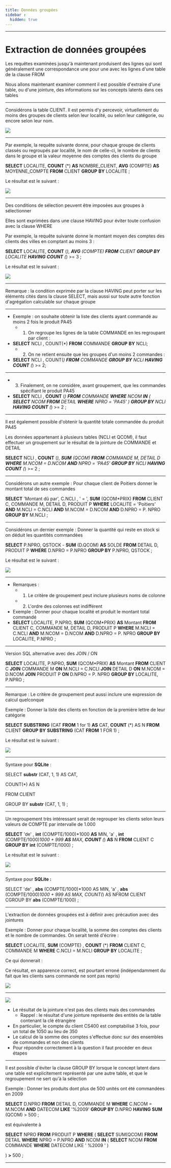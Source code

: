 ```yaml
---
title: Données groupées
sidebar :
  hidden: true
---
```



<Slide>
</Slide>


---


# Extraction de données groupées

Les requêtes examinées jusqu'à maintenant produisent des lignes qui sont généralement une correspondance une pour une avec les lignes d'une table de la clause FROM

Nous allons maintenant examiner comment il est possible d'extraire d'une table, ou d'une jointure, des informations sur les concepts latents dans ces tables


---


Considérons la table CLIENT. Il est permis d'y percevoir, virtuellement du moins des groupes de clients selon leur localité, ou selon leur catégorie, ou encore selon leur nom.

![](CM4%20-%20Le%20langage%20SQL%20DML%20-%20Les%20Jointures13.png)


---


Par exemple, la requête suivante donne, pour chaque groupe de clients classés ou regroupés par localité, le nom de celle-ci, le nombre de clients dans le groupe et la valeur moyenne des comptes des clients du groupe

__SELECT__  LOCALITE,		 __COUNT__ (*)  __AS__  NOMBRE_CLIENT,		 __AVG__ (COMPTE)  __AS__  MOYENNE_COMPTE __FROM__  CLIENT __GROUP__   __BY__  LOCALITE ;

Le résultat est le suivant :

![](CM4%20-%20Le%20langage%20SQL%20DML%20-%20Les%20Jointures14.png)


---


Des conditions de sélection peuvent être imposées aux groupes à sélectionner

Elles sont exprimées dans une clause HAVING pour éviter toute confusion avec la clause WHERE

Par exemple, la requête suivante donne le montant moyen des comptes des clients des villes en comptant au moins 3 :

__SELECT__  LOCALITE,  __COUNT__ (*),  __AVG__ (COMPTE) __FROM__  CLIENT __GROUP BY__  LOCALITE __HAVING__   __COUNT__ (*) >= 3 ;

Le résultat est le suivant :

![](CM4%20-%20Le%20langage%20SQL%20DML%20-%20Les%20Jointures15.png)


---


Remarque : la condition exprimée par la clause HAVING peut porter sur les éléments cités dans la clause SELECT, mais aussi sur toute autre fonction d'agrégation calculable sur chaque groupe


---


* Exemple : on souhaite obtenir la liste des clients ayant commandé au moins 2 fois le produit PA45
  * 1. On regroupe les lignes de la table COMMANDE en les regroupant par client :
* __SELECT__  NCLI , COUNT(*) __FROM__  COMMANDE __GROUP__   __BY__  NCLI;
  * 2. On ne retient ensuite que les groupes d'un moins 2 commandes :
* __SELECT__  NCLI , COUNT(*) __FROM__  COMMANDE __GROUP__   __BY__  NCLI __HAVING COUNT__ (*) >= 2;


---


  * 3. Finalement, on ne considère, avant groupement, que les commandes spécifiant le produit PA45
* __SELECT__  NCLI ,  __COUNT__ (*) __FROM__  COMMANDE __WHERE__  NCOM  __IN__  ( __SELECT__  NCOM  __FROM__  DETAIL  __WHERE__  NPRO = 'PA45' ) __GROUP BY__  NCLI __HAVING__   __COUNT__ (*) >= 2 ;


---


Il est également possible d'obtenir la quantité totale commandée du produit PA45

Les données appartenant à plusieurs tables (NCLI et QCOM), il faut effectuer un groupement sur le résultat de la jointure de COMMANDE et DETAIL

__SELECT__  NCLI ,  __COUNT__ (*),  __SUM__ (QCOM)  __FROM__  COMMANDE M, DETAIL D  __WHERE__  M.NCOM = D.NCOM  __AND__  NPRO = 'PA45'  __GROUP BY__  NCLI  __HAVING COUNT__ (*) >= 2 ;


---


Considérons un autre exemple : Pour chaque client de Poitiers donner le montant total de ses commandes

__SELECT__  'Montant dû par',		C.NCLI , 		' =  ', 		 __SUM__ (QCOM*PRIX) __FROM__  CLIENT C, COMMANDE M, DETAIL D, PRODUIT P __WHERE__  LOCALITE = 'Poitiers' __AND__  M.NCLI = C.NCLI __AND__  M.NCOM = D.NCOM __AND__  D.NPRO = P. NPRO __GROUP BY__  M.NCLI ;


---


Considérons un dernier exemple : Donner la quantité qui reste en stock si on déduit les quantités commandées

__SELECT__  P.NPRO, QSTOCK -  __SUM__ (D.QCOM)  __AS__  SOLDE __FROM__  DETAIL D, PRODUIT P __WHERE__  D.NPRO = P.NPRO __GROUP BY__  P.NPRO, QSTOCK ;

Le résultat est le suivant :

![](CM4%20-%20Le%20langage%20SQL%20DML%20-%20Les%20Jointures16.png)


---


* Remarques :
  * 1. Le critère de groupement peut inclure plusieurs noms de colonne
  * 2. L'ordre des colonnes est indifférent
* Exemple : Donner pour chaque localité et produit le montant total commandé
* __SELECT__  LOCALITE, P.NPRO,  __SUM__ (QCOM*PRIX)  __AS__  Montant __FROM__  CLIENT C, COMMANDE M, DETAIL D, PRODUIT P __WHERE__  M.NCLI = C.NCLI __AND__  M.NCOM = D.NCOM __AND__  D.NPRO = P. NPRO __GROUP BY__  LOCALITE, P.NPRO ;


---


Version SQL alternative avec des JOIN / ON

__SELECT__  LOCALITE, P.NPRO,  __SUM__ (QCOM*PRIX)  __AS__  Montant __FROM__  CLIENT C __JOIN__  COMMANDE M __ON__  M.NCLI = C.NCLI __JOIN__  DETAIL D __ON__  M.NCOM = D.NCOM __JOIN__  PRODUIT P __ON__  D.NPRO = P. NPRO __GROUP BY__  LOCALITE, P.NPRO ;


---


Remarque : Le critère de groupement peut aussi inclure une expression de calcul quelconque

Exemple : Donner la liste des clients en fonction de la première lettre de leur catégorie

__SELECT__   __SUBSTRING__ (CAT  __FROM__  1 for 1)  __AS__  CAT,		 __COUNT__ (*) AS N __FROM__  CLIENT __GROUP__   __BY__   __SUBSTRING__ (CAT  __FROM__  1 FOR 1) ;

Le résultat est le suivant :

![](CM4%20-%20Le%20langage%20SQL%20DML%20-%20Les%20Jointures17.png)


---


Syntaxe pour  __SQLite__  :

SELECT  __substr__ (CAT, 1, 1) AS CAT,

COUNT(*) AS N

FROM CLIENT

GROUP BY  __substr__ (CAT, 1, 1) ;


---


Un regroupement très intéressant serait de regrouper les clients selon leurs valeurs de COMPTE par intervalle de 1.000

__SELECT__  'de' ,  __int__  (COMPTE/1000)*1000  __AS__  MIN,		'a' ,  __int__  (COMPTE/1000)*1000 + 999  __AS__  MAX,		 __COUNT__ (*)  __AS__  N __FROM__  CLIENT C __GROUP BY__   __int__  (COMPTE/1000) ;

Le résultat est le suivant :

![](CM4%20-%20Le%20langage%20SQL%20DML%20-%20Les%20Jointures18.png)


---


Syntaxe pour  __SQLite :__

SELECT 'de' ,  __abs__ (COMPTE/1000)*1000 AS MIN,		'a' ,  __abs__ (COMPTE/1000)*1000 + 999 AS MAX,		COUNT(*) AS NFROM CLIENT CGROUP BY  __abs__  (COMPTE/1000) ;


---


L'extraction de données groupées est à définir avec précaution avec des jointures

Exemple : Donner pour chaque localité, la somme des comptes des clients et le nombre de commandes. On serait tenté d'écrire :

__SELECT__  LOCALITE,  __SUM__ (COMPTE) ,  __COUNT__ (*) __FROM__  CLIENT C, COMMANDE M __WHERE__  C.NCLI = M.NCLI __GROUP__   __BY__  LOCALITE ;

Ce qui donnerait :

Ce résultat, en apparence correct, est pourtant erroné (indépendamment du fait que les clients sans commande ne sont pas repris)

![](CM4%20-%20Le%20langage%20SQL%20DML%20-%20Les%20Jointures19.png)


---


![](CM4%20-%20Le%20langage%20SQL%20DML%20-%20Les%20Jointures20.png)

* Le résultat de la jointure n'est pas des clients mais des commandes
  * Rappel : le résultat d'une jointure représente des entités de la table contenant la clé étrangère
* En particulier, le compte du client CS400 est comptabilisé 3 fois, pour un total de 1050 au lieu de 350
* Le calcul de la somme des comptes s'effectue donc sur des ensembles de commandes et non des clients
* Pour répondre correctement à la question il faut procéder en deux étapes


---


Il est possible d'éviter la clause GROUP BY lorsque le concept latent dans une table est explicitement représenté par une autre table, et que le regroupement ne sert qu'à la sélection

Exemple : Donner les produits dont plus de 500 unités ont été commandées en 2009

__SELECT__  D.NPRO __FROM__  DETAIL D, COMMANDE M __WHERE__  C.NCOM = M.NCOM  __AND__  DATECOM  __LIKE__  '%2009' __GROUP BY__  D.NPRO  __HAVING__   __SUM__ (QCOM) > 500 ;

est équivalente à

__SELECT__  NPRO  __FROM__  PRODUIT P __WHERE__  (  __SELECT__  SUM(QCOM)  __FROM__  DETAIL		 __WHERE__  NPRO = P.NPRO  __AND__  NCOM  __IN__  			( __SELECT__  NCOM  __FROM__  COMMANDE  __WHERE__  DATECOM LIKE ' %2009 ' )

)  __>__  500 ;


---
